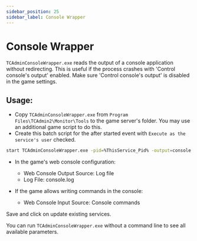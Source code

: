 ```yaml
---
sidebar_position: 25
sidebar_label: Console Wrapper
---
```


# Console Wrapper

`TCAdminConsoleWrapper.exe` reads the output of a console application without redirecting. This is useful if the process crashes with 'Control console's output' enabled. Make sure 'Control console's output' is disabled in the game settings.

## Usage:

- Copy `TCAdminConsoleWrapper.exe` from `Program Files\TCAdmin2\Monitor\Tools` to the game server's folder. You may use an additional game script to do this.
- Create this batch script for the after started event with `Execute as the service's user` checked.

```bash
start TCAdminConsoleWrapper.exe -pid=%ThisService_Pid% -output=console.log -followcursor -max
```

- In the game's web console configuration:
  - Web Console Output Source: Log file
  - Log File: console.log
  
- If the game allows writing commands in the console:
  - Web Console Input Source: Console commands

Save and click on update existing services.

You can run `TCAdminConsoleWrapper.exe` without a command line to see all available parameters.